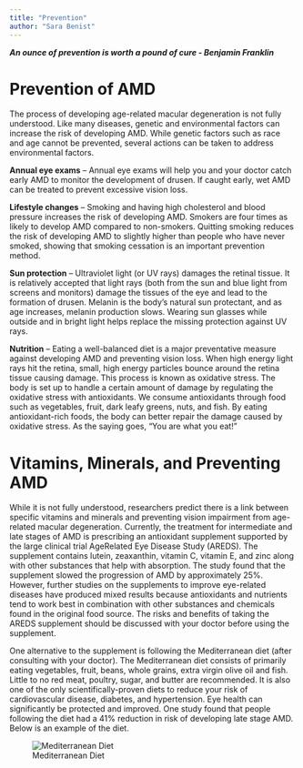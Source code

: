 ```yaml
---
title: "Prevention"
author: "Sara Benist"
---
```


***An ounce of prevention is worth a pound of cure - Benjamin Franklin***

# Prevention of AMD

The process of developing age-related macular degeneration is not fully understood. Like many diseases, genetic and environmental factors can increase the risk of developing AMD. While genetic factors such as race and age cannot be prevented, several actions can be taken to address environmental factors. 

**Annual eye exams** – Annual eye exams will help you and your doctor catch early AMD to monitor the development of drusen. If caught early, wet AMD can be treated to prevent excessive vision loss. 

**Lifestyle changes** – Smoking and having high cholesterol and blood pressure increases the risk of developing AMD. Smokers are four times as likely to develop AMD compared to non-smokers. Quitting smoking reduces the risk of developing AMD to slightly higher than people who have never smoked, showing that smoking cessation is an important prevention method. 

**Sun protection** – Ultraviolet light (or UV rays) damages the retinal tissue. It is relatively accepted that light rays (both from the sun and blue light from screens and monitors) damage the tissues of the eye and lead to the formation of drusen. Melanin is the body’s natural sun protectant, and as age increases, melanin production slows. Wearing sun glasses while outside and in bright light helps replace the missing protection against UV rays. 

**Nutrition** – Eating a well-balanced diet is a major preventative measure against developing AMD and preventing vision loss. When high energy light rays hit the retina, small, high energy particles bounce around the retina tissue causing damage. This process is known as oxidative stress. The body is set up to handle a certain amount of damage by regulating the oxidative stress with antioxidants. We consume antioxidants through food such as vegetables, fruit, dark leafy greens, nuts, and fish. By eating antioxidant-rich foods, the body can better repair the damage caused by oxidative stress. As the saying goes, “You are what you eat!”

# Vitamins, Minerals, and Preventing AMD

While it is not fully understood, researchers predict there is a link between specific vitamins and minerals and preventing vision impairment from age-related macular degeneration. Currently, the treatment for intermediate and late stages of AMD is prescribing an antioxidant supplement supported by the large clinical trial AgeRelated Eye Disease Study (AREDS). The supplement contains lutein, zeaxanthin, vitamin C, vitamin E, and zinc along with other substances that help with absorption. The study found that the supplement slowed the progression of AMD by approximately 25%. However, further studies on the supplements to improve eye-related diseases have produced mixed results because antioxidants and nutrients tend to work best in combination with other substances and chemicals found in the original food source. The risks and benefits of taking the AREDS supplement should be discussed with your doctor before using the supplement.

One alternative to the supplement is following the Mediterranean diet (after consulting with your doctor). The Mediterranean diet consists of primarily eating vegetables, fruit, beans, whole grains, extra virgin olive oil and fish. Little to no red meat, poultry, sugar, and butter are recommended.  It is also one of the only scientifically-proven diets to reduce your risk of cardiovascular disease, diabetes, and hypertension. Eye health can significantly be protected and improved. One study found that people following the diet had a 41% reduction in risk of developing  late stage AMD. Below is an example of the diet. 


![Mediterranean Diet](images/meddiet.jpg)